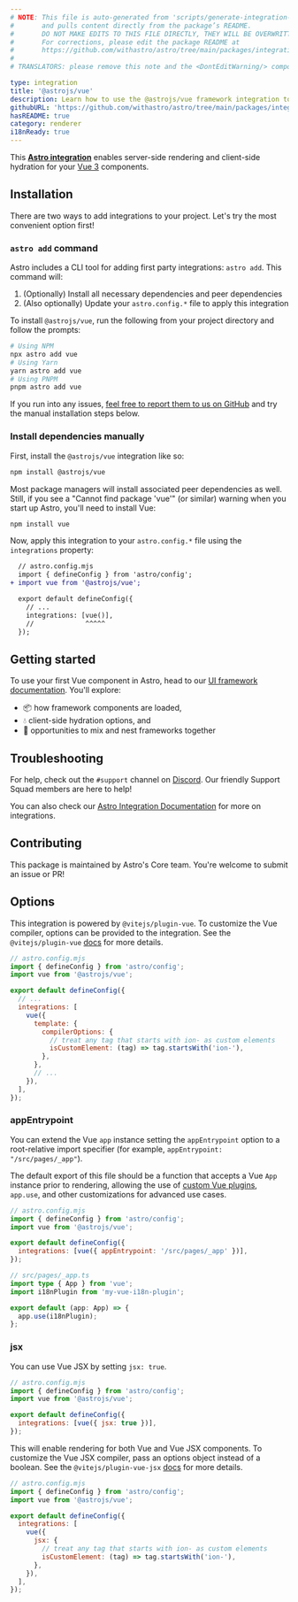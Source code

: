 ```yaml
---
# NOTE: This file is auto-generated from 'scripts/generate-integration-pages.ts'
#       and pulls content directly from the package’s README.
#       DO NOT MAKE EDITS TO THIS FILE DIRECTLY, THEY WILL BE OVERWRITTEN!
#       For corrections, please edit the package README at
#       https://github.com/withastro/astro/tree/main/packages/integrations/vue/
#
# TRANSLATORS: please remove this note and the <DontEditWarning/> component.

type: integration
title: '@astrojs/vue'
description: Learn how to use the @astrojs/vue framework integration to extend component support in your Astro project.
githubURL: 'https://github.com/withastro/astro/tree/main/packages/integrations/vue/'
hasREADME: true
category: renderer
i18nReady: true
---
```



<DontEditWarning/>

This **[Astro integration][astro-integration]** enables server-side rendering and client-side hydration for your [Vue 3](https://vuejs.org/) components.

## Installation

There are two ways to add integrations to your project. Let's try the most convenient option first!

### `astro add` command

Astro includes a CLI tool for adding first party integrations: `astro add`. This command will:

1. (Optionally) Install all necessary dependencies and peer dependencies
2. (Also optionally) Update your `astro.config.*` file to apply this integration

To install `@astrojs/vue`, run the following from your project directory and follow the prompts:

```sh
# Using NPM
npx astro add vue
# Using Yarn
yarn astro add vue
# Using PNPM
pnpm astro add vue
```

If you run into any issues, [feel free to report them to us on GitHub](https://github.com/withastro/astro/issues) and try the manual installation steps below.

### Install dependencies manually

First, install the `@astrojs/vue` integration like so:

```sh
npm install @astrojs/vue
```

Most package managers will install associated peer dependencies as well. Still, if you see a "Cannot find package 'vue'" (or similar) warning when you start up Astro, you'll need to install Vue:

```sh
npm install vue
```

Now, apply this integration to your `astro.config.*` file using the `integrations` property:

```diff lang="js" "vue()"
  // astro.config.mjs
  import { defineConfig } from 'astro/config';
+ import vue from '@astrojs/vue';

  export default defineConfig({
    // ...
    integrations: [vue()],
    //             ^^^^^
  });
```

## Getting started

To use your first Vue component in Astro, head to our [UI framework documentation][astro-ui-frameworks]. You'll explore:

* 📦 how framework components are loaded,
* 💧 client-side hydration options, and
* 🤝 opportunities to mix and nest frameworks together

## Troubleshooting

For help, check out the `#support` channel on [Discord](https://astro.build/chat). Our friendly Support Squad members are here to help!

You can also check our [Astro Integration Documentation][astro-integration] for more on integrations.

## Contributing

This package is maintained by Astro's Core team. You're welcome to submit an issue or PR!

[astro-integration]: /en/guides/integrations-guide/

[astro-ui-frameworks]: /en/core-concepts/framework-components/#using-framework-components

## Options

This integration is powered by `@vitejs/plugin-vue`. To customize the Vue compiler, options can be provided to the integration. See the `@vitejs/plugin-vue` [docs](https://www.npmjs.com/package/@vitejs/plugin-vue) for more details.

```js
// astro.config.mjs
import { defineConfig } from 'astro/config';
import vue from '@astrojs/vue';

export default defineConfig({
  // ...
  integrations: [
    vue({
      template: {
        compilerOptions: {
          // treat any tag that starts with ion- as custom elements
          isCustomElement: (tag) => tag.startsWith('ion-'),
        },
      },
      // ...
    }),
  ],
});
```

### appEntrypoint

You can extend the Vue `app` instance setting the `appEntrypoint` option to a root-relative import specifier (for example, `appEntrypoint: "/src/pages/_app"`).

The default export of this file should be a function that accepts a Vue `App` instance prior to rendering, allowing the use of [custom Vue plugins](https://vuejs.org/guide/reusability/plugins.html), `app.use`, and other customizations for advanced use cases.

```js
// astro.config.mjs
import { defineConfig } from 'astro/config';
import vue from '@astrojs/vue';

export default defineConfig({
  integrations: [vue({ appEntrypoint: '/src/pages/_app' })],
});
```

```ts
// src/pages/_app.ts
import type { App } from 'vue';
import i18nPlugin from 'my-vue-i18n-plugin';

export default (app: App) => {
  app.use(i18nPlugin);
};
```

### jsx

You can use Vue JSX by setting `jsx: true`.

```js
// astro.config.mjs
import { defineConfig } from 'astro/config';
import vue from '@astrojs/vue';

export default defineConfig({
  integrations: [vue({ jsx: true })],
});
```

This will enable rendering for both Vue and Vue JSX components. To customize the Vue JSX compiler, pass an options object instead of a boolean. See the `@vitejs/plugin-vue-jsx` [docs](https://www.npmjs.com/package/@vitejs/plugin-vue-jsx) for more details.

```js
// astro.config.mjs
import { defineConfig } from 'astro/config';
import vue from '@astrojs/vue';

export default defineConfig({
  integrations: [
    vue({
      jsx: {
        // treat any tag that starts with ion- as custom elements
        isCustomElement: (tag) => tag.startsWith('ion-'),
      },
    }),
  ],
});
```
